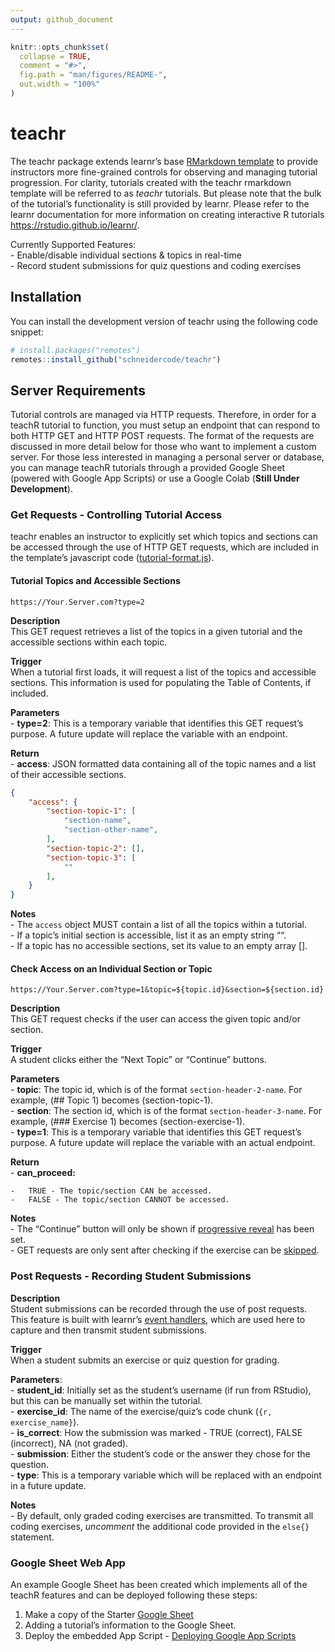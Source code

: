 ```yaml
---
output: github_document
---
```


<!-- README.md is generated from README.Rmd. Please edit that file -->

```r
knitr::opts_chunk$set(
  collapse = TRUE,
  comment = "#>",
  fig.path = "man/figures/README-",
  out.width = "100%"
)
```

# teachr

<!-- badges: start -->
<!-- badges: end -->

The teachr package extends learnr's base [RMarkdown template](https://pkgs.rstudio.com/learnr/articles/formats.html?q=template#custom-formats) 
to provide instructors more fine-grained controls for observing and managing tutorial progression. 
For clarity, tutorials created with the teachr rmarkdown template will be 
referred to as *teachr* tutorials. But please note that the bulk of the tutorial's 
functionality is still provided by learnr. Please refer to the learnr documentation 
for more information on creating interactive R tutorials [https://rstudio.github.io/learnr/](https://rstudio.github.io/learnr/).

Currently Supported Features:  
  - Enable/disable individual sections & topics in real-time  
  - Record student submissions for quiz questions and coding exercises

## Installation

You can install the development version of teachr using the following code snippet:

``` r
# install.packages("remotes")
remotes::install_github("schneidercode/teachr")
```

## Server Requirements  

Tutorial controls are managed via HTTP requests. Therefore, in order for a teachR
tutorial to function, you must setup an endpoint that can respond to both HTTP GET and HTTP POST requests. 
The format of the requests are discussed in more detail below for those who want to 
implement a custom server. For those less interested in managing a personal server or database,
you can manage teachR tutorials through a provided Google Sheet (powered with Google App Scripts) or
use a Google Colab (**Still Under Development**).
 
### Get Requests - Controlling Tutorial Access 
teachr enables an instructor to explicitly set which topics and sections can be
 accessed through the use of HTTP GET requests, which are included in the template's
 javascript code ([tutorial-format.js](https://github.com/SchneiderCode/TeachR/blob/main/inst/rmarkdown/templates/tutorial/resources/tutorial-format.js)). 

#### Tutorial Topics and Accessible Sections

``` 
https://Your.Server.com?type=2
```

**Description**  
This GET request retrieves a list of the topics in a given tutorial and the accessible sections within each topic.

**Trigger**  
When a tutorial first loads, it will request a list of the topics and accessible sections. This information is used for populating the Table of Contents, if included.

**Parameters**  
  - **type=2**: This is a temporary variable that identifies this GET request's purpose. A future update will replace the variable with an endpoint. 

**Return**  
  - **access**: JSON formatted data containing all of the topic names and a list of their accessible sections.  
  
``` json  
{
    "access": {
        "section-topic-1": [
            "section-name",
            "section-other-name",
        ],
        "section-topic-2": [],
        "section-topic-3": [
            ""
        ],
    }
}
```


**Notes**  
  - The `access` object MUST contain a list of all the topics within a tutorial.  
  - If a topic's initial section is accessible, list it as an empty string "".  
  - If a topic has no accessible sections, set its value to an empty array [].  

#### Check Access on an Individual Section or Topic 

``` 
https://Your.Server.com?type=1&topic=${topic.id}&section=${section.id}
```

**Description**  
This GET request checks if the user can access the given topic and/or section.  

**Trigger**  
A student clicks either the "Next Topic" or "Continue" buttons.  

**Parameters**  
  - **topic**: The topic id, which is of the format `section-header-2-name`. For example, (## Topic 1) becomes (section-topic-1).  
  - **section**: The section id, which is of the format `section-header-3-name`. For example, (### Exercise 1) becomes (section-exercise-1).    
  - **type=1**: This is a temporary variable that identifies this GET request's purpose. A future update will replace the variable with an actual endpoint.   

**Return**  
-   **can_proceed:**

    -   TRUE - The topic/section CAN be accessed.
    -   FALSE - The topic/section CANNOT be accessed.

**Notes**  
  - The "Continue" button will only be shown if [progressive reveal](https://pkgs.rstudio.com/learnr/articles/exercises.html?q=progress#progressive-reveal) has been set.  
  - GET requests are only sent after checking if the exercise can be [skipped](https://pkgs.rstudio.com/learnr/articles/exercises.html?q=progress#exercise-skipping).  


### Post Requests - Recording Student Submissions  

**Description**  
Student submissions can be recorded through the use of post requests. This feature is built
 with learnr's [event handlers](https://pkgs.rstudio.com/learnr/articles/publishing.html#event-handlers),
 which are used here to capture and then transmit student submissions. 
 
**Trigger**  
When a student submits an exercise or quiz question for grading.
 
**Parameters**:  
  - **student_id**: Initially set as the student's username (if run from RStudio), but this can be manually set within the tutorial.  
  - **exercise_id**: The name of the exercise/quiz's code chunk (````{r, exercise_name}````).  
  - **is_correct**: How the submission was marked - TRUE (correct), FALSE (incorrect), NA (not graded).  
  - **submission**: Either the student's code or the answer they chose for the question.  
  - **type**: This is a temporary variable which will be replaced with an endpoint in a future update.  

**Notes**   
  - By default, only graded coding exercises are transmitted. To transmit all coding exercises, *uncomment*
 the additional code provided in the `else{}` statement.  
 
### Google Sheet Web App
An example Google Sheet has been created which implements all of the teachR features and can be deployed following these steps:  

  1. Make a copy of the Starter [Google Sheet](https://docs.google.com/spreadsheets/d/1UJgTcXp5L3g75YGoTylM0GxFjdudELvIamwEuEDrMsU/copy)  
  2. Adding a tutorial's information to the Google Sheet.  
  3. Deploy the embedded App Script - [Deploying Google App Scripts](https://developers.google.com/apps-script/concepts/deployments)  
